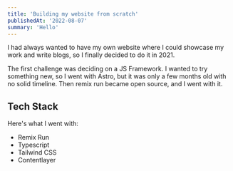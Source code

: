 ```yaml
---
title: 'Building my website from scratch'
publishedAt: '2022-08-07'
summary: 'Hello'
---
```


I had always wanted to have my own website where I could showcase my work and write blogs, so I finally decided to do it in 2021.

The first challenge was deciding on a JS Framework. I wanted to try something new, so I went with Astro, but it was only a few months old with no solid timeline. Then remix run became open source, and I went with it.

## Tech Stack
Here's what I went with:
- Remix Run
- Typescript
- Tailwind CSS
- Contentlayer
